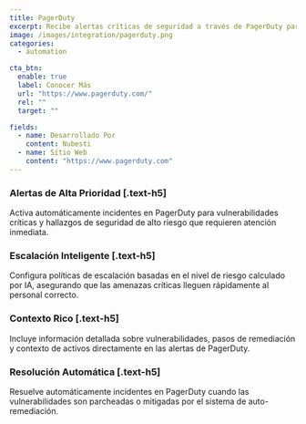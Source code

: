 ```yaml
---
title: PagerDuty
excerpt: Recibe alertas críticas de seguridad a través de PagerDuty para respuesta inmediata a incidentes
image: /images/integration/pagerduty.png
categories:
  - automation

cta_btn:
  enable: true
  label: Conocer Más
  url: "https://www.pagerduty.com/"
  rel: ""
  target: ""

fields:
  - name: Desarrollado Por
    content: Nubesti
  - name: Sitio Web
    content: "https://www.pagerduty.com"
---
```


<Gallery>
  <GalleryItem
    image_src="/integration/images/1.jpg"
    image_alt="texto alt de ejemplo"
    video_src="LXb3EKWsInQ"
    image_source="content-collection"
  />
  <GalleryItem
    width="1/2"
    image_src="/integration/images/2.jpg"
    image_alt="texto alt de ejemplo"
    image_source="content-collection"
  />
  <GalleryItem
    width="1/2"
    image_src="/integration/images/3.jpg"
    image_alt="texto alt de ejemplo"
    image_source="content-collection"
  />
</Gallery>

### Alertas de Alta Prioridad [.text-h5]

Activa automáticamente incidentes en PagerDuty para vulnerabilidades críticas y hallazgos de seguridad de alto riesgo que requieren atención inmediata.

### Escalación Inteligente [.text-h5]

Configura políticas de escalación basadas en el nivel de riesgo calculado por IA, asegurando que las amenazas críticas lleguen rápidamente al personal correcto.

### Contexto Rico [.text-h5]

Incluye información detallada sobre vulnerabilidades, pasos de remediación y contexto de activos directamente en las alertas de PagerDuty.

### Resolución Automática [.text-h5]

Resuelve automáticamente incidentes en PagerDuty cuando las vulnerabilidades son parcheadas o mitigadas por el sistema de auto-remediación.
